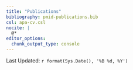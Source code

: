 ```yaml
---
title: "Publications"
bibliography: pmid-publications.bib
csl: apa-cv.csl
nocite: |
  @*
editor_options: 
  chunk_output_type: console
---
```


Last Updated: `r format(Sys.Date(), '%B %d, %Y')`

::: {#refs}
:::
